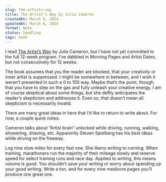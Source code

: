 ```yaml
---
slug: the-artists-way
title: The Artist’s Way by Julia Cameron
createdAt: March 6, 2024
updatedAt: March 6, 2024
format: Note
status: Seedling
tags: book
---
```


I read [The Artist’s Way](https://www.goodreads.com/book/show/615570.The_Artist_s_Way) by Julia Cameron, but I have not yet committed to the full 12-week program. I’ve dabbled in Morning Pages and Artist Dates, but not consecutively for 12 weeks.

The book assumes that you the reader are blocked, that your creativity or inner artist is suppressed. I might be somewhere in between, and I wish it weren’t presented in such a 0 to 100 way. Maybe that’s the point, though, that you have to step on the gas and fully unleash your creative energy. I am of course skeptical about some things, but she deftly anticipates the reader’s skepticism and addresses it. Even so, that doesn’t mean all skepticism is necessarily invalid.

There are many great ideas in here that I’d like to return to write about. For now, a couple quick notes:

Cameron talks about “Artist brain” unlocked while driving, running, walking, showering, shaving, etc. Apparently Steven Spielberg has his best ideas while driving on the freeway.

Log nine slow miles for every fast one. She likens writing to running. When training, marathoners run the majority of their mileage slowly and reserve speed for select training runs and race day. Applied to writing, this means volume is good. You shouldn’t save your writing or worry about spending up your good writing. Write a ton, and for every nine mediocre pages you’ll produce one great one.
